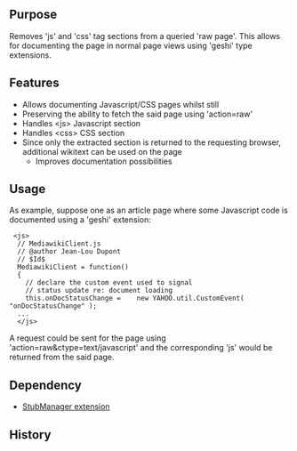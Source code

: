 {{Extension
|name        = RawPageTools
|status      = beta
|type        = other
|author      = [[user:jldupont|Jean-Lou Dupont]]
|image       =
|version     = See SVN ($Id$)
|update      =
|mediawiki   = 1.10, 1.11, 1.12
|download    = [http://mediawiki.googlecode.com/svn/tags/RawPageTools/ SVN]
|readme      =
|changelog   =
|description = Removes 'js' and 'css' tag sections from a queried 'raw page'. This allows for documenting the page in normal page views using 'geshi' type extensions.
|parameters  =
|rights      =
|example     =
}}
== Purpose==
Removes 'js' and 'css' tag sections from a queried 'raw page'. This allows for documenting the page in normal page views using
'geshi' type extensions.

== Features ==
* Allows documenting Javascript/CSS pages whilst still 
* Preserving the ability to fetch the said page using 'action=raw'
* Handles <nowiki><js></nowiki> Javascript section
* Handles <nowiki><css></nowiki> CSS section
* Since only the extracted section is returned to the requesting browser, additional wikitext can be used on the page
** Improves documentation possibilities

== Usage ==
As example, suppose one as an article page where some Javascript code is documented using
a 'geshi' extension:
<pre>
 <js>
  // MediawikiClient.js
  // @author Jean-Lou Dupont
  // $Id$
  MediawikiClient = function()
  {
	// declare the custom event used to signal
	// status update re: document loading
	this.onDocStatusChange =	new YAHOO.util.CustomEvent( "onDocStatusChange" );
  ...
  </js>
</pre>
A request could be sent for the page using 'action=raw&ctype=text/javascript' and the corresponding 'js' would be
returned from the said page.

== Dependency ==
* [[Extension:StubManager|StubManager extension]]

{{Pear|RawPageTools}}

== History ==
